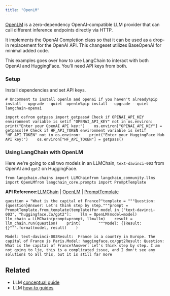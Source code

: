 ```yaml
---
title: "OpenLM"
---
```


[OpenLM](https://github.com/r2d4/openlm) is a zero-dependency OpenAI-compatible LLM provider that can call different inference endpoints directly via HTTP.

It implements the OpenAI Completion class so that it can be used as a drop-in replacement for the OpenAI API. This changeset utilizes BaseOpenAI for minimal added code.

This examples goes over how to use LangChain to interact with both OpenAI and HuggingFace. You'll need API keys from both.

### Setup

Install dependencies and set API keys.

```
# Uncomment to install openlm and openai if you haven't already%pip install --upgrade --quiet  openlm%pip install --upgrade --quiet  langchain-openai
```

```
import osfrom getpass import getpass# Check if OPENAI_API_KEY environment variable is setif "OPENAI_API_KEY" not in os.environ:    print("Enter your OpenAI API key:")    os.environ["OPENAI_API_KEY"] = getpass()# Check if HF_API_TOKEN environment variable is setif "HF_API_TOKEN" not in os.environ:    print("Enter your HuggingFace Hub API key:")    os.environ["HF_API_TOKEN"] = getpass()
```

### Using LangChain with OpenLM

Here we're going to call two models in an LLMChain, `text-davinci-003` from OpenAI and `gpt2` on HuggingFace.

```
from langchain.chains import LLMChainfrom langchain_community.llms import OpenLMfrom langchain_core.prompts import PromptTemplate
```

**API Reference:**[LLMChain](https://python.langchain.com/api_reference/langchain/chains/langchain.chains.llm.LLMChain.html) | [OpenLM](https://python.langchain.com/api_reference/community/llms/langchain_community.llms.openlm.OpenLM.html) | [PromptTemplate](https://python.langchain.com/api_reference/core/prompts/langchain_core.prompts.prompt.PromptTemplate.html)

```
question = "What is the capital of France?"template = """Question: {question}Answer: Let's think step by step."""prompt = PromptTemplate.from_template(template)for model in ["text-davinci-003", "huggingface.co/gpt2"]:    llm = OpenLM(model=model)    llm_chain = LLMChain(prompt=prompt, llm=llm)    result = llm_chain.run(question)    print(        """Model: {}Result: {}""".format(model, result)    )
```

```
Model: text-davinci-003Result:  France is a country in Europe. The capital of France is Paris.Model: huggingface.co/gpt2Result: Question: What is the capital of France?Answer: Let's think step by step. I am not going to lie, this is a complicated issue, and I don't see any solutions to all this, but it is still far more
```

## Related

* LLM [conceptual guide](/src/oss/concepts/text_llms)
* LLM [how-to guides](/src/oss/how_to/#llms)
